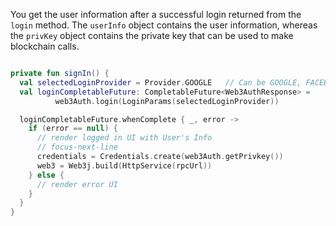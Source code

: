 You get the user information after a successful login returned from the `login` method. The
`userInfo` object contains the user information, whereas the `privKey` object contains the private
key that can be used to make blockchain calls.

```kotlin

private fun signIn() {
  val selectedLoginProvider = Provider.GOOGLE   // Can be GOOGLE, FACEBOOK, TWITCH etc.
  val loginCompletableFuture: CompletableFuture<Web3AuthResponse> =
          web3Auth.login(LoginParams(selectedLoginProvider))

  loginCompletableFuture.whenComplete { _, error ->
    if (error == null) {
      // render logged in UI with User's Info
      // focus-next-line
      credentials = Credentials.create(web3Auth.getPrivkey())
      web3 = Web3j.build(HttpService(rpcUrl))
    } else {
      // render error UI
    }
  }
}

```
